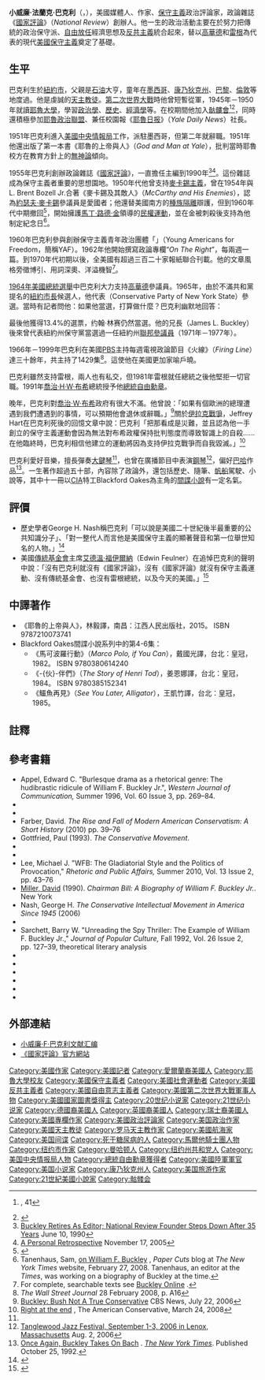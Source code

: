 {{noteTA
|1=zh-cn:里根; zh-tw:雷根
|2=zh-cn:戈德华特; zh-tw:高華德
|3=zh-cn:布什; zh-tw:布希
}}
{{Conservatism}}
{{Infobox writer
| name         = 小威廉·法兰克·巴克利<br>William Frank Buckley Jr.
| image        = File:William F. Buckley, Jr. 1985.jpg
| imagesize    = 250px
| alt          =
| caption      = 
| birth_name   = 
| birth_date   = {{Birth date|1925|11|24}}
| birth_place  = {{USA}}[[纽约|纽约]]
| death_date   = {{death date and age|2008|2|27|1925|11|24}}
| death_place  = {{USA}}[[康涅狄格州|康涅狄格州]][[斯坦福_(康涅狄格州)|斯坦福]]
| resting_place = 
| occupation   =
| nationality  = {{USA}}
| alma_mater   = [[耶鲁大学|耶鲁大学]]
| awards       =
}}

'''小威廉·法蘭克·巴克利'''（{{lang-en|William Frank Buckley Jr.}}，{{bd|1925年|11月24日|2008年|2月27日|catIdx=B}}），美國媒體人、作家、[[保守主義|保守主義]]政治評論家，政論雜誌《[[國家評論|國家評論]]》（''National Review''）創辦人。他一生的政治活動主要在於努力把傳統的政治保守派、[[自由放任|自由放任]]經濟思想及[[反共主義|反共主義]]統合起來，替以[[高華德|高華德]]和[[雷根|雷根]]為代表的現代[[美國保守主義|美國保守主義]]奠定了基礎。

== 生平 ==

巴克利生於[[紐約市|紐約市]]，父親是[[石油|石油]]大亨，童年在[[墨西哥|墨西哥]]、[[康乃狄克州|康乃狄克州]]、[[巴黎|巴黎]]、[[倫敦|倫敦]]等地度過。他是虔誠的[[天主教徒|天主教徒]]。[[第二次世界大戰|第二次世界大戰]]時他曾短暫從軍，1945年－1950年就讀[[耶魯大學|耶魯大學]]，學習[[政治學|政治學]]、[[歷史|歷史]]、[[經濟學|經濟學]]等。在校期間他加入[[骷髏會|骷髏會]]<ref>{{cite book | author=Robbins, Alexandra | title=Secrets of the Tomb: Skull and Bones, the Ivy League, and the Hidden Paths of Power | url=https://archive.org/details/secretsoftombsku00robb | publisher=Little, Brown | location=Boston | year=2002 | isbn=0-316-72091-7}}, 41</ref><ref name=biographydotcom>{{cite web | url=http://www.biography.com/search/article.do?id=9230494&page=print | title='Buckley, William F(rank), Jr (1925–2008) Biography'|accessdate=2008-02-27}}</ref>，同時還積極參加[[耶魯政治聯盟|耶魯政治聯盟]]、兼任校園報《[[耶魯日报|耶魯日报]]》（''Yale Daily News''）社長。

1951年巴克利進入[[美國中央情報局|美國中央情報局]]工作，派駐墨西哥，但第二年就辭職。1951年他還出版了第一本書《耶魯的上帝與人》（''God and Man at Yale''），批判當時耶魯校方在教育方針上的[[無神論|無神論]]傾向。

1955年巴克利創辦政論雜誌《[[國家評論|國家評論]]》，一直擔任主編到1990年<ref name=encyc>[http://www.encyclopedia.com/doc/1P2-1151505.html Buckley Retires As Editor; National Review Founder Steps Down After 35 Years] {{Wayback|url=http://www.encyclopedia.com/doc/1P2-1151505.html |date=20100524012102 }} June 10, 1990</ref><ref name=flashback>[http://www.nationalreview.com/flashback/flashback200511170846.asp A Personal Retrospective] {{Wayback|url=http://www.nationalreview.com/flashback/flashback200511170846.asp |date=20090109203640 }} November 17, 2005</ref>。這份雜誌成為保守主義者重要的思想園地。1950年代他曾支持[[麥卡錫主義|麥卡錫主義]]，曾在1954年與L. Brent Bozell Jr.合著《麥卡錫及其敵人》（''McCarthy and His Enemies''），認為[[約瑟夫·麥卡錫|約瑟夫·麥卡錫]]參議員是愛國者；他還替美國南方的[[種族隔離|種族隔離]]辯護，但到1960年代中期撤回<ref>{{cite web|url=http://sanseverything.wordpress.com/2008/02/27/william-f-buckley-the-gift-of-friendship/|title=William F. Buckley: the Gift of Friendship|author=Heer, Jeet|accessdate=2008-03-01|archive-date=2019-06-18|archive-url=https://web.archive.org/web/20190618043430/https://sanseverything.wordpress.com/2008/02/27/william-f-buckley-the-gift-of-friendship/|dead-url=no}}</ref>，開始擁護[[馬丁·路德·金|馬丁·路德·金]]領導的[[美國黑人民權運動|民權運動]]，並在金被刺殺後支持為他制定紀念日<ref name=stnyt8>Tanenhaus, Sam, [http://papercuts.blogs.nytimes.com/2008/02/27/qa-with-sam-tanenhaus-on-william-f-buckley/ on William F. Buckley] {{Wayback|url=http://papercuts.blogs.nytimes.com/2008/02/27/qa-with-sam-tanenhaus-on-william-f-buckley/ |date=20100604073529 }}, ''Paper Cuts'' blog at ''The New York Times'' website, February 27, 2008. Tanenhaus, an editor at the ''Times'', was working on a biography of Buckley at the time.</ref>。

1960年巴克利參與創辦保守主義青年政治團體「{{le|美國青年爭取自由組織|Young_Americans_for_Freedom}}」（Young Americans for Freedom，簡稱YAF）。1962年他開始撰寫政論專欄“''On The Right''”，每兩週一篇。到1970年代初期以後，全美國有超過三百二十家報紙聯合刊載。他的文章風格旁徵博引、用詞深奧、洋溢機智<ref>For complete, searchable texts see [http://cumulus.hillsdale.edu/buckley/Standard/index.html Buckley Online] {{webarchive|url=https://web.archive.org/web/20100525170517/http://cumulus.hillsdale.edu/buckley/Standard/index.html |date=2010-05-25 }}.</ref>。

[[1964年美國總統選舉|1964年美國總統選舉]]中巴克利大力支持[[高華德|高華德]]參議員。1965年，由於不滿共和黨提名的[[紐約市長|紐約市長]]候選人{{le|约翰·林赛|John Lindsay}}，他代表{{le|紐約州保守黨|Conservative_Party_of_New_York_State}}（Conservative Party of New York State）參選。當時有記者問他：如果他當選，打算做什麼？巴克利幽默地回答：

{{cquote|「我要驗票。」（"I'd demand a recount."）}}

最後他獲得13.4%的選票，约翰·林赛仍然當選。他的兄長{{le|詹姆斯·L·巴克利|James_L._Buckley}}（James L. Buckley）後來曾代表紐約州保守黨當選過一任紐約州[[美國參議員|聯邦參議員]]（1971年－1977年）。

1966年－1999年巴克利在美國[[PBS|PBS]]主持每週電視政論節目《火線》（''Firing Line''）達三十餘年，共主持了1429集<ref name=WSJ>''The Wall Street Journal'' 28 February 2008, p. A16</ref>。這使他在美國更加家喻戶曉。

巴克利雖然支持雷根，兩人也有私交，但1981年雷根就任總統之後他堅拒一切官職。1991年[[喬治·H·W·布希|喬治·H·W·布希]]總統授予他[[總統自由勳章|總統自由勳章]]。

晚年，巴克利對[[喬治·W·布希|喬治·W·布希]]政府有很大不滿。他曾說：「如果有個歐洲的總理遭遇到我們遭遇到的事情，可以預期他會退休或辭職。」<ref>[http://www.cbsnews.com/stories/2006/07/22/eveningnews/main1826838.shtml Buckley: Bush Not A True Conservative] {{Wayback|url=http://www.cbsnews.com/stories/2006/07/22/eveningnews/main1826838.shtml |date=20131104145455 }} CBS News, July 22, 2006</ref>關於[[伊拉克戰爭|伊拉克戰爭]]，Jeffrey Hart在巴克利死後的回憶文章中說：巴克利「把那看成是災難，並且認為他一手創立的保守主義運動會因為無法對布希政權保持批判態度而導致智識上的自殺……在他臨終時，巴克利相信他建立的運動將因為支持伊拉克戰爭而自我毀滅。」<ref>[http://www.amconmag.com/2008/2008_03_24/article1.html Right at the end] {{Wayback|url=http://www.amconmag.com/2008/2008_03_24/article1.html |date=20080905152009 }}, The American Conservative, March 24, 2008</ref>

巴克利愛好音樂，擅長彈奏[[大鍵琴|大鍵琴]]<ref name="Bach"/>，也曾在廣播節目中表演[[鋼琴|鋼琴]]<ref>[http://www.allaboutjazz.com/php/news.php?id=10676 Tanglewood Jazz Festival, September 1-3, 2006 in Lenox, Massachusetts] {{webarchive|url=https://web.archive.org/web/20120706181429/http://www.allaboutjazz.com/php/news.php?id=10676 |date=2012-07-06 }} Aug. 2, 2006</ref>，偏好[[約翰·塞巴斯蒂安·巴哈|巴哈]]作品<ref name="Bach">[http://www.nytimes.com/books/00/07/16/specials/buckley-bach.html Once Again, Buckley Takes On Bach ] {{Wayback|url=http://www.nytimes.com/books/00/07/16/specials/buckley-bach.html |date=20160305003854 }}. ''[[The_New_York_Times|The New York Times]]''. Published October 25, 1992.</ref>。一生著作超過五十部，內容除了政論外，還包括歷史、隨筆、[[帆船|帆船]]駕駛、小說等，其中十一冊以[[CIA|CIA]]特工Blackford Oakes為主角的[[間諜小說|間諜小說]]有一定名氣。

== 評價 ==
* 歷史學者George H. Nash稱巴克利「可以說是美國二十世紀後半最重要的公共知識分子」、「對一整代人而言他是美國保守主義的顯著聲音和第一位舉世知名的人物。」<ref>{{cite web|url=http://article.nationalreview.com/print/?q=YmZkMTRmN2MyZjcwYWVhYWI4YjhkNjE5YTA5NmY3ODg |author=George H. Nash |date=2008-02-28 |title="Simply Superlative: Words for Buckley" |accessdate=2008-02-29 |publisher=National Review Online |deadurl=yes |archiveurl=https://web.archive.org/web/20080303043521/http://article.nationalreview.com/print/?q=YmZkMTRmN2MyZjcwYWVhYWI4YjhkNjE5YTA5NmY3ODg |archivedate=2008-03-03 }}</ref>
* 美國[[傳統基金會|傳統基金會]]主席[[艾德溫·福伊爾納|艾德溫·福伊爾納]]（Edwin Feulner）在追悼巴克利的聲明中說：「沒有巴克利就沒有《國家評論》，沒有《國家評論》就沒有保守主義運動、沒有傳統基金會、也沒有雷根總統，以及今天的美國。」<ref>{{cite web | url=http://blog.chinatimes.com/noa/archive/2008/02/29/251698.html | author=黃清龍 | date=2008-02-29 | title=美國保守派巨星殞落 | accessdate=2009-04-04 | archive-url=https://web.archive.org/web/20081110234117/http://blog.chinatimes.com/noa/archive/2008/02/29/251698.html | archive-date=2008-11-10 | dead-url=yes }}</ref>

== 中譯著作 ==
* 《耶魯的上帝與人》，林毅譯，南昌：江西人民出版社，2015。 ISBN 9787210073741
* Blackford Oakes間諜小說系列中的第4-6集：
**《馬可波羅行動》（''Marco Polo, if You Can''），戴國光譯，台北：皇冠，1982。 ISBN 9780380614240
**《-{伙}-伴們》（''The Story of Henri Tod''），姜恩娜譯，台北：皇冠，1984。 ISBN 9780385152341
**《鱷魚再見》（''See You Later, Alligator''），王凱竹譯，台北：皇冠，1985。

== 註釋 ==
{{reflist|2}}

== 參考書籍 ==
* Appel, Edward C. "Burlesque drama as a rhetorical genre: The hudibrastic ridicule of William F. Buckley Jr.", ''Western Journal of Communication,'' Summer 1996, Vol. 60 Issue 3, pp. 269–84.
* {{Cite book|first1=Linda|last1=Bridges|first2=John R. Jr.|last2=Coyne|title=Strictly Right: William F. Buckley Jr. and the American Conservative Movement|url=https://archive.org/details/strictlyrightwil0000brid|year=2007|publisher=Wiley|location=Hoboken|isbn=978-0-471-75817-4}}
* {{Cite book|first=Reid|last=Buckley|year=1999|title=Strictly Speaking|url=https://archive.org/details/strictlyspeaking0000buck|publisher=McGraw-Hill|location=New York|isbn=0-07-134610-4}}
* Farber, David. ''The Rise and Fall of Modern American Conservatism: A Short History'' (2010) pp. 39–76
* Gottfried, Paul (1993). ''The Conservative Movement''. {{ISBN|0-8057-9749-1}}
* {{Cite book|first= John B.|last=Judis|authorlink=John Judis|year=1990|title=William F. Buckley Jr.: Patron Saint of the Conservatives|publisher=Simon & Schuster|location=New York|isbn=978-0-671-45494-4}}
* {{Cite book|first=Brian|last=Lamb|year=2001|title=Booknotes: Stories from American History|url=https://archive.org/details/booknotesstories00lamb|publisher=Penguin|location=New York|isbn=1-58648-083-9}}
* Lee, Michael J. "WFB: The Gladiatorial Style and the Politics of Provocation," ''Rhetoric and Public Affairs,'' Summer 2010, Vol. 13 Issue 2, pp. 43–76
* [[David_Miller_(author)|Miller, David]] (1990). ''Chairman Bill: A Biography of William F. Buckley Jr.''. New York
* Nash, George H. ''The Conservative Intellectual Movement in America Since 1945'' (2006)
* {{Cite book|first=Mark Royden|last=Winchell|year=1984|title=William F. Buckley Jr.|publisher=Macmillan Publishing Company|location=New York|isbn=0-8057-7431-9}}
* Sarchett, Barry W. "Unreading the Spy Thriller: The Example of William F. Buckley Jr.," ''Journal of Popular Culture,'' Fall 1992, Vol. 26 Issue 2, pp. 127–39, theoretical literary analysis
* {{Cite book|first=Tamara|last=Straus|year=1997|title=The Literary Almanac: The Best of the Printed Word: 1900 to the Present|url=https://archive.org/details/literaryalmanac00mjfb|publisher=High Tide Press|location=New York|isbn=1-56731-328-0}}
* {{cite web|title=Writings of Kirk and Buckley|url=http://www.c-span.org/video/?170896-1/writings-kirk-buckley|work=[[American_Writers:_A_Journey_Through_History|American Writers: A Journey Through History]]|publisher=[[C-SPAN|C-SPAN]]|accessdate=March 12, 2016|archive-date=2020-12-03|archive-url=https://web.archive.org/web/20201203021430/https://www.c-span.org/video/?170896-1%2Fwritings-kirk-buckley|dead-url=no}}
* {{cite web |author=Chris Weinkopf |url=http://www.salon.com/people/feature/1999/09/03/wfb/ |title=William F. Buckley Jr. |publisher=Salon.com |date=1999-09-03 |accessdate=2015-05-06 |archive-date=2011-02-06 |archive-url=https://web.archive.org/web/20110206174319/http://www.salon.com/people/feature/1999/09/03/wfb |dead-url=no }}
* {{cite web|url=http://www.crimemagazine.com/great-prevaricator-0|work=Crime Magazine|date=October 9, 2009|author=Manning, Lona|title=The Great Prevaricator|access-date=November 11, 2015|archive-url=https://web.archive.org/web/20151008203603/http://www.crimemagazine.com/great-prevaricator-0|archive-date=October 8, 2015|dead-url=yes}}
* {{cite web |url=|title=Miles Gone By |author=Glazov, Jamie |authorlink=Jamie Glazov |publisher=[[FrontPage_Magazine|FrontPage Magazine]] |accessdate=2015-05-06 }}
* {{cite web |last=Hickman |first=John |url=http://baltimorechronicle.com/2007/040607Hickman.shtml |title=Happy is the Columnist who has no History |publisher=BaltimoreChronicle.com |date=2007-04-06 |accessdate=2015-05-06 |archive-date=2015-04-29 |archive-url=https://web.archive.org/web/20150429032741/http://baltimorechronicle.com/2007/040607Hickman.shtml |dead-url=no }}

== 外部連結 ==
* [https://cumulus.hillsdale.edu/Buckley/index2.html#1554966519433_1  小威廉·F·巴克利文献汇编] {{Wayback|url=https://cumulus.hillsdale.edu/Buckley/index2.html#1554966519433_1 |date=20201215174545 }} 
* [http://www.nationalreview.com/ 《國家評論》官方網站] {{Wayback|url=http://www.nationalreview.com/ |date=20210314073352 }}{{en icon}}

{{Authority control}}

{{DEFAULTSORT:Buckley, William F., Jr.}}
[[Category:美國作家|Category:美國作家]]
[[Category:美國記者|Category:美國記者]]
[[Category:愛爾蘭裔美國人|Category:愛爾蘭裔美國人]]
[[Category:耶魯大學校友|Category:耶魯大學校友]]
[[Category:美國保守主義者|Category:美國保守主義者]]
[[Category:美國社會運動者|Category:美國社會運動者]]
[[Category:美國反共主義者|Category:美國反共主義者]]
[[Category:美國自由意志主義者|Category:美國自由意志主義者]]
[[Category:美國第二次世界大戰軍事人物|Category:美國第二次世界大戰軍事人物]]
[[Category:美國國家圖書獎得主|Category:美國國家圖書獎得主]]
[[Category:20世纪小说家|Category:20世纪小说家]]
[[Category:21世纪小说家|Category:21世纪小说家]]
[[Category:德國裔美國人|Category:德國裔美國人]]
[[Category:英國裔美國人|Category:英國裔美國人]]
[[Category:瑞士裔美國人|Category:瑞士裔美國人]]
[[Category:美國專欄作家|Category:美國專欄作家]]
[[Category:美國政治評論家|Category:美國政治評論家]]
[[Category:美国政治作家|Category:美国政治作家]]
[[Category:美國天主教徒|Category:美國天主教徒]]
[[Category:罗马天主教作家|Category:罗马天主教作家]]
[[Category:美國航海家|Category:美國航海家]]
[[Category:美国间谍|Category:美国间谍]]
[[Category:死于糖尿病的人|Category:死于糖尿病的人]]
[[Category:馬爾他騎士團人物|Category:馬爾他騎士團人物]]
[[Category:纽约市作家|Category:纽约市作家]]
[[Category:曼哈顿人|Category:曼哈顿人]]
[[Category:纽约州共和党人|Category:纽约州共和党人]]
[[Category:美国中央情报局人物|Category:美国中央情报局人物]]
[[Category:總統自由勳章獲得者|Category:總統自由勳章獲得者]]
[[Category:美國陸軍軍官|Category:美國陸軍軍官]]
[[Category:美国小说家|Category:美国小说家]]
[[Category:康乃狄克州人|Category:康乃狄克州人]]
[[Category:美国旅游作家|Category:美国旅游作家]]
[[Category:21世紀美國小說家|Category:21世紀美國小說家]]
[[Category:骷髅会|Category:骷髅会]]